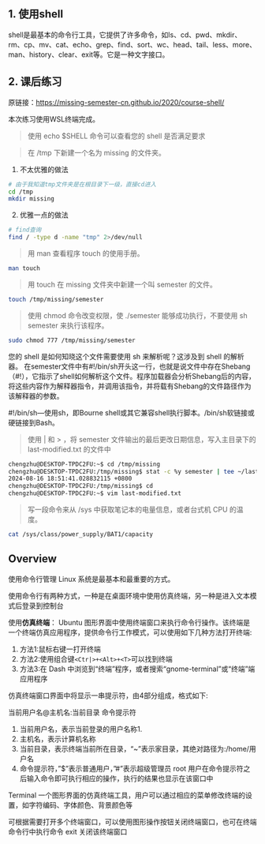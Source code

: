 
<WordCount>

## 1. 使用shell

shell是最基本的命令行工具，它提供了许多命令，如ls、cd、pwd、mkdir、rm、cp、mv、cat、echo、grep、find、sort、wc、head、tail、less、more、man、history、clear、exit等。它是一种文字接口。

## 2. 课后练习

原链接：https://missing-semester-cn.github.io/2020/course-shell/

本次练习使用WSL终端完成。

> 使用 echo $SHELL 命令可以查看您的 shell 是否满足要求

> 在 /tmp 下新建一个名为 missing 的文件夹。

1. 不太优雅的做法

```bash
# 由于我知道tmp文件夹是在根目录下一级，直接cd进入
cd /tmp
mkdir missing
```

2. 优雅一点的做法

```bash
# find查询
find / -type d -name "tmp" 2>/dev/null
```

> 用 man 查看程序 touch 的使用手册。

```bash
man touch
```

> 用 touch 在 missing 文件夹中新建一个叫 semester 的文件。
```bash
touch /tmp/missing/semester
```

> 使用 chmod 命令改变权限，使 ./semester 能够成功执行，不要使用 sh semester 来执行该程序。
```bash
sudo chmod 777 /tmp/missing/semester
```
您的 shell 是如何知晓这个文件需要使用 sh 来解析呢？这涉及到 shell 的解析器。 在semester文件中有#!/bin/sh开头这一行，也就是说文件中存在Shebang（#!），它指示了shell如何解析这个文件。程序加载器会分析Shebang后的内容，将这些内容作为解释器指令，并调用该指令，并将载有Shebang的文件路径作为该解释器的参数。

#!/bin/sh—使用sh，即Bourne shell或其它兼容shell执行脚本。/bin/sh软链接或硬链接到Bash。


> 使用 | 和 > ，将 semester 文件输出的最后更改日期信息，写入主目录下的 last-modified.txt 的文件中

```bash
chengzhu@DESKTOP-TPDC2FU:~$ cd /tmp/missing
chengzhu@DESKTOP-TPDC2FU:/tmp/missing$ stat -c %y semester | tee ~/last-modified.txt
2024-08-16 18:51:41.028832115 +0800
chengzhu@DESKTOP-TPDC2FU:/tmp/missing$ cd
chengzhu@DESKTOP-TPDC2FU:~$ vim last-modified.txt
```



> 写一段命令来从 /sys 中获取笔记本的电量信息，或者台式机 CPU 的温度。

```bash
cat /sys/class/power_supply/BAT1/capacity
```

## Overview

使用命令行管理 Linux 系统是最基本和最重要的方式。

使用命令行有两种方式，一种是在桌面环境中使用仿真终端，另一种是进入文本模式后登录到控制台

使用**仿真终端**：
Ubuntu 图形界面中使用终端窗口来执行命令行操作。该终端是一个终端仿真应用程序，提供命令行工作模式，可以使用如下几种方法打开终端:
1. 方法1:鼠标右键一打开终端
2. 方法2:使用组合键``<Ctr|>+<Alt>+<T>``可以找到终端
3. 方法3:在 Dash 中浏览到“终端”程序，或者搜索“gnome-terminal”或“终端”端应用程序


仿真终端窗口界面中将显示一串提示符，由4部分组成，格式如下:

当前用户名@主机名:当前目录 命令提示符

1. 当前用户名，表示当前登录的用户名称1.
2. 主机名，表示计算机名称
3. 当前目录，表示终端当前所在目录，“~”表示家目录，其绝对路径为:/home/用户名
4. 命令提示符，”$”表示普通用户，”#”表示超级管理员 root 用户在命令提示符之后输入命令即可执行相应的操作，执行的结果也显示在该窗口中

Terminal 一个图形界面的仿真终端工具，用户可以通过相应的菜单修改终端的设置，如字符编码、字体颜色、背景颜色等

可根据需要打开多个终端窗口，可以使用图形操作按钮关闭终端窗口，也可在终端命令行中执行命令 exit 关闭该终端窗口




</WordCount>